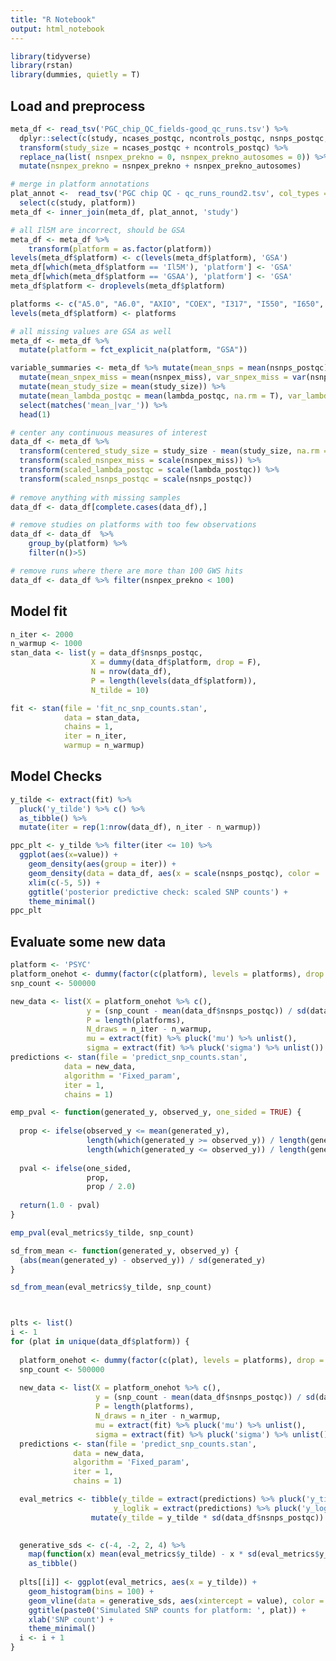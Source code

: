 ```yaml
---
title: "R Notebook"
output: html_notebook
---
```


```r
library(tidyverse)
library(rstan)
library(dummies, quietly = T)
```

## Load and preprocess

```r
meta_df <- read_tsv('PGC_chip_QC_fields-good_qc_runs.tsv') %>% 
  dplyr::select(c(study, ncases_postqc, ncontrols_postqc, nsnps_postqc, lambda_postqc, nsnpex_miss, nsnpex_prekno_autosomes, nsnpex_prekno)) %>%
  transform(study_size = ncases_postqc + ncontrols_postqc) %>%
  replace_na(list( nsnpex_prekno = 0, nsnpex_prekno_autosomes = 0)) %>%
  mutate(nsnpex_prekno = nsnpex_prekno + nsnpex_prekno_autosomes)

# merge in platform annotations
plat_annot <-  read_tsv('PGC chip QC - qc_runs_round2.tsv', col_types = cols()) %>% 
  select(c(study, platform))
meta_df <- inner_join(meta_df, plat_annot, 'study')

# all Il5M are incorrect, should be GSA
meta_df <- meta_df %>%
    transform(platform = as.factor(platform))
levels(meta_df$platform) <- c(levels(meta_df$platform), 'GSA')
meta_df[which(meta_df$platform == 'Il5M'), 'platform'] <- 'GSA'
meta_df[which(meta_df$platform == 'GSAA'), 'platform'] <- 'GSA'
meta_df$platform <- droplevels(meta_df$platform)

platforms <- c("A5.0", "A6.0", "AXIO", "COEX", "I317", "I550", "I650", "Il1M", "OMEX", "P600", "PSYC", "UKAX", "GSA")
levels(meta_df$platform) <- platforms

# all missing values are GSA as well
meta_df <- meta_df %>% 
  mutate(platform = fct_explicit_na(platform, "GSA"))

variable_summaries <- meta_df %>% mutate(mean_snps = mean(nsnps_postqc), var_snps = var(nsnps_postqc)) %>%
  mutate(mean_snpex_miss = mean(nsnpex_miss), var_snpex_miss = var(nsnpex_miss)) %>%
  mutate(mean_study_size = mean(study_size)) %>%
  mutate(mean_lambda_postqc = mean(lambda_postqc, na.rm = T), var_lambda_postqc = var(lambda_postqc, na.rm = T)) %>%
  select(matches('mean_|var_')) %>%
  head(1)

# center any continuous measures of interest
data_df <- meta_df %>%
  transform(centered_study_size = study_size - mean(study_size, na.rm = T)) %>%
  transform(scaled_nsnpex_miss = scale(nsnpex_miss)) %>%
  transform(scaled_lambda_postqc = scale(lambda_postqc)) %>%
  transform(scaled_nsnps_postqc = scale(nsnps_postqc))
  
# remove anything with missing samples
data_df <- data_df[complete.cases(data_df),]

# remove studies on platforms with too few observations
data_df <- data_df  %>%
    group_by(platform) %>%
    filter(n()>5)

# remove runs where there are more than 100 GWS hits
data_df <- data_df %>% filter(nsnpex_prekno < 100)
```

## Model fit

```r
n_iter <- 2000
n_warmup <- 1000
stan_data <- list(y = data_df$nsnps_postqc,
                  X = dummy(data_df$platform, drop = F),
                  N = nrow(data_df),
                  P = length(levels(data_df$platform)),
                  N_tilde = 10)

fit <- stan(file = 'fit_nc_snp_counts.stan',
            data = stan_data,
            chains = 1,
            iter = n_iter,
            warmup = n_warmup)
```
## Model Checks

```r
y_tilde <- extract(fit) %>%
  pluck('y_tilde') %>% c() %>% 
  as_tibble() %>%
  mutate(iter = rep(1:nrow(data_df), n_iter - n_warmup))

ppc_plt <- y_tilde %>% filter(iter <= 10) %>%
  ggplot(aes(x=value)) +
    geom_density(aes(group = iter)) +
    geom_density(data = data_df, aes(x = scale(nsnps_postqc), color = 'red')) +
    xlim(c(-5, 5)) +
    ggtitle('posterior predictive check: scaled SNP counts') +
    theme_minimal()
ppc_plt
```


## Evaluate some new data

```r
platform <- 'PSYC'
platform_onehot <- dummy(factor(c(platform), levels = platforms), drop = FALSE)
snp_count <- 500000

new_data <- list(X = platform_onehot %>% c(),
                 y = (snp_count - mean(data_df$nsnps_postqc)) / sd(data_df$nsnps_postqc),
                 P = length(platforms),
                 N_draws = n_iter - n_warmup,
                 mu = extract(fit) %>% pluck('mu') %>% unlist(),
                 sigma = extract(fit) %>% pluck('sigma') %>% unlist())
predictions <- stan(file = 'predict_snp_counts.stan',
            data = new_data,
            algorithm = 'Fixed_param',
            iter = 1,
            chains = 1)

emp_pval <- function(generated_y, observed_y, one_sided = TRUE) {
  
  prop <- ifelse(observed_y <= mean(generated_y),
                 length(which(generated_y >= observed_y)) / length(generated_y),
                 length(which(generated_y <= observed_y)) / length(generated_y))
  
  pval <- ifelse(one_sided,
                 prop,
                 prop / 2.0)
  
  return(1.0 - pval)
}

emp_pval(eval_metrics$y_tilde, snp_count)

sd_from_mean <- function(generated_y, observed_y) {
  (abs(mean(generated_y) - observed_y)) / sd(generated_y)
}

sd_from_mean(eval_metrics$y_tilde, snp_count)



plts <- list()
i <- 1
for (plat in unique(data_df$platform)) {
  
  platform_onehot <- dummy(factor(c(plat), levels = platforms), drop = FALSE)
  snp_count <- 500000
  
  new_data <- list(X = platform_onehot %>% c(),
                   y = (snp_count - mean(data_df$nsnps_postqc)) / sd(data_df$nsnps_postqc),
                   P = length(platforms),
                   N_draws = n_iter - n_warmup,
                   mu = extract(fit) %>% pluck('mu') %>% unlist(),
                   sigma = extract(fit) %>% pluck('sigma') %>% unlist())
  predictions <- stan(file = 'predict_snp_counts.stan',
              data = new_data,
              algorithm = 'Fixed_param',
              iter = 1,
              chains = 1)

  eval_metrics <- tibble(y_tilde = extract(predictions) %>% pluck('y_tilde') %>% c(),
                       y_loglik = extract(predictions) %>% pluck('y_loglik') %>% c()) %>%
                  mutate(y_tilde = y_tilde * sd(data_df$nsnps_postqc)) + mean(data_df$nsnps_postqc)

  
  generative_sds <- c(-4, -2, 2, 4) %>%
    map(function(x) mean(eval_metrics$y_tilde) - x * sd(eval_metrics$y_tilde)) %>% unlist() %>% 
    as_tibble()
  
  plts[[i]] <- ggplot(eval_metrics, aes(x = y_tilde)) +
    geom_histogram(bins = 100) +
    geom_vline(data = generative_sds, aes(xintercept = value), color = c('red', 'orange', 'orange', 'red'), linetype='dotted') + 
    ggtitle(paste0('Simulated SNP counts for platform: ', plat)) +
    xlab('SNP count') +
    theme_minimal()
  i <- i + 1
}
```
